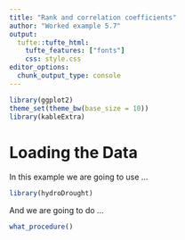 ```yaml
---
title: "Rank and correlation coefficients"
author: "Worked example 5.7"
output: 
  tufte::tufte_html:
    tufte_features: ["fonts"]
    css: style.css
editor_options: 
  chunk_output_type: console
---
```


```r
library(ggplot2)
theme_set(theme_bw(base_size = 10))
library(kableExtra)
```


# Loading the Data

In this example we are going to use ...

```r
library(hydroDrought)
```

And we are going to do ...

```r
what_procedure()
```

